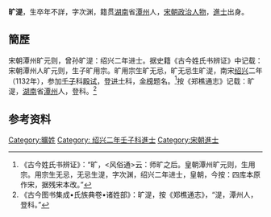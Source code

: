 '''旷湜'''，生卒年不詳，字次渊，籍贯[[湖南|湖南]]省[[潭州|潭州]]人，[[宋朝|宋朝]][[政治人物|政治人物]]，[[進士|進士]]出身。

== 簡歷 ==
宋朝潭州旷元则，曾孙旷湜：绍兴二年进士。据史籍《古今姓氏书辨证》中记载：宋朝潭州人旷元则，生子旷用宗。旷用宗生旷无忌，旷无忌生旷湜，南宋[[绍兴|绍兴]]二年（1132年），参加[[壬子|壬子]]科[[殿试|殿试]]，登[[进士|进士]]科，[[金榜|金榜]]题名。<ref>《古今姓氏书辨证》：“旷，<风俗通>云：师旷之后。皇朝潭州旷元则，生用宗。用宗生无忌，无忌生湜，字次渊，绍兴二年进士，皇朝，今按：四库本原作宋，据残宋本改。”</ref>按《郑樵通志》记载：旷湜，[[湖南|湖南]]省[[潭州|潭州]]人，登科。<ref>《古今图书集成•氏族典卷•诸姓部》：旷湜，按《郑樵通志》，“湜，潭州人，登科。”</ref>


==参考资料==
{{reflist}}

{{宋朝人物小作品}}
[[Category:曠姓|Category:曠姓]]
[[Category:_绍兴二年壬子科進士|Category: 绍兴二年壬子科進士]]
[[Category:宋朝進士|Category:宋朝進士]]